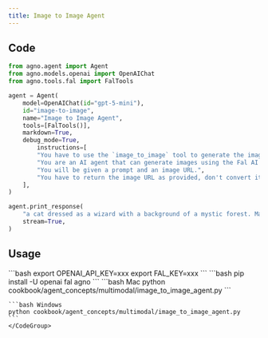 ```yaml
---
title: Image to Image Agent
---
```


## Code

```python
from agno.agent import Agent
from agno.models.openai import OpenAIChat
from agno.tools.fal import FalTools

agent = Agent(
    model=OpenAIChat(id="gpt-5-mini"),
    id="image-to-image",
    name="Image to Image Agent",
    tools=[FalTools()],
    markdown=True,
    debug_mode=True,
        instructions=[
        "You have to use the `image_to_image` tool to generate the image.",
        "You are an AI agent that can generate images using the Fal AI API.",
        "You will be given a prompt and an image URL.",
        "You have to return the image URL as provided, don't convert it to markdown or anything else.",
    ],
)

agent.print_response(
    "a cat dressed as a wizard with a background of a mystic forest. Make it look like 'https://fal.media/files/koala/Chls9L2ZnvuipUTEwlnJC.png'",
    stream=True,
)
```

## Usage

<Steps>
  <Snippet file="create-venv-step.mdx" />

  <Step title="Set your API key">
    ```bash
    export OPENAI_API_KEY=xxx
    export FAL_KEY=xxx
    ```
  </Step>

  <Step title="Install libraries">
    ```bash
    pip install -U openai fal agno
    ```
  </Step>

  <Step title="Run Agent">
    <CodeGroup>
    ```bash Mac
    python cookbook/agent_concepts/multimodal/image_to_image_agent.py
    ```

    ```bash Windows
    python cookbook/agent_concepts/multimodal/image_to_image_agent.py
    ```
    </CodeGroup>
  </Step>
</Steps>